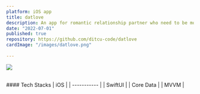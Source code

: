 ```yaml
---
platform: iOS app
title: datlove
description: An app for romantic relationship partner who need to be more intimate with their partner by getting recomendation activity according to his/her love language
date: "2022-07-01"
published: true
repository: https://github.com/ditcu-code/datlove
cardImage: "/images/datlove.png"
  
---
```


![](/images/datlove.png)

<br />
#### Tech Stacks
| iOS     | 
| ----------- |
| SwiftUI      | 
| Core Data      | 
| MVVM      | 
